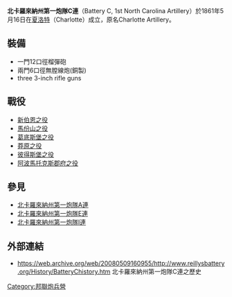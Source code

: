 {{Unreferenced|time=2017-02-20T12:09:13+00:00}}
'''北卡羅來納州第一炮隊C連'''（Battery C, 1st North Carolina Artillery）於1861年5月16日在[[夏洛特_(北卡羅來納州)|夏洛特]]（Charlotte）成立，原名Charlotte Artillery。

==裝備==
*一門12口徑榴彈砲
*兩門6口徑無膛線炮(銅製)
*three 3-inch rifle guns

==戰役==
*[[新伯恩之役|新伯恩之役]]
*[[馬份山之役|馬份山之役]]
*[[葛底斯堡之役|葛底斯堡之役]]
*[[莽原之役|莽原之役]]
*[[彼得斯堡之役|彼得斯堡之役]]
*[[阿波馬托克斯郡府之役|阿波馬托克斯郡府之役]]

==參見==
*[[北卡羅來納州第一炮隊A連|北卡羅來納州第一炮隊A連]]
*[[北卡羅來納州第一炮隊E連|北卡羅來納州第一炮隊E連]]
*[[北卡羅來納州第一炮隊I連|北卡羅來納州第一炮隊I連]]

==外部連結==
* https://web.archive.org/web/20080509160955/http://www.reillysbattery.org/History/BatteryChistory.htm 北卡羅來納州第一炮隊C連之歷史

[[Category:邦聯炮兵營|Category:邦聯炮兵營]]